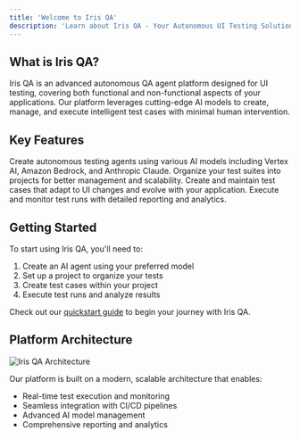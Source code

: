 ```yaml
---
title: 'Welcome to Iris QA'
description: 'Learn about Iris QA - Your Autonomous UI Testing Solution'
---
```


## What is Iris QA?

Iris QA is an advanced autonomous QA agent platform designed for UI testing, covering both functional and non-functional aspects of your applications. Our platform leverages cutting-edge AI models to create, manage, and execute intelligent test cases with minimal human intervention.

## Key Features

<CardGroup>
  <Card title="AI-Powered Agents" icon="robot">
    Create autonomous testing agents using various AI models including Vertex AI, Amazon Bedrock, and Anthropic Claude.
  </Card>
  <Card title="Project Management" icon="folder-tree">
    Organize your test suites into projects for better management and scalability.
  </Card>
  <Card title="Intelligent Test Cases" icon="vial">
    Create and maintain test cases that adapt to UI changes and evolve with your application.
  </Card>
  <Card title="Comprehensive Test Runs" icon="play">
    Execute and monitor test runs with detailed reporting and analytics.
  </Card>
</CardGroup>

## Getting Started

To start using Iris QA, you'll need to:

1. Create an AI agent using your preferred model
2. Set up a project to organize your tests
3. Create test cases within your project
4. Execute test runs and analyze results

Check out our [quickstart guide](/quickstart) to begin your journey with Iris QA.

## Platform Architecture

<img src="/images/architecture.png" alt="Iris QA Architecture" />

Our platform is built on a modern, scalable architecture that enables:

- Real-time test execution and monitoring
- Seamless integration with CI/CD pipelines
- Advanced AI model management
- Comprehensive reporting and analytics

